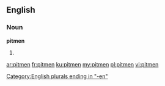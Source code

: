 ==English==

===Noun===
'''pitmen'''

# {{plural of|pitman}}

[[Category:English plurals ending in "-en"]]

[[ar:pitmen]]
[[fr:pitmen]]
[[ku:pitmen]]
[[my:pitmen]]
[[pl:pitmen]]
[[vi:pitmen]]